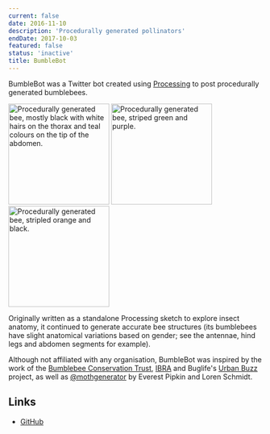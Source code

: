 ```yaml
---
current: false
date: 2016-11-10
description: 'Procedurally generated pollinators'
endDate: 2017-10-03
featured: false
status: 'inactive'
title: BumbleBot
---
```


BumbleBot was a Twitter bot created using [Processing](http://processing.org/) to post procedurally generated bumblebees.

<div class="gallery">
<Image class="small greyscale" alt="Procedurally generated bee, mostly black with white hairs on the thorax and teal colours on the tip of the abdomen." src={beeImg1} width="200" height="200" />
<Image class="small greyscale" alt="Procedurally generated bee, striped green and purple." src={beeImg2} width="200" height="200" />
<Image class="small greyscale" alt="Procedurally generated bee, stripled orange and black." src={beeImg3} width="200" height="200" />
</div>

Originally written as a standalone Processing sketch to explore insect anatomy, it continued to generate accurate bee structures (its bumblebees have slight anatomical variations based on gender; see the antennae, hind legs and abdomen segments for example).

Although not affiliated with any organisation, BumbleBot was inspired by the work of the [Bumblebee Conservation Trust](http://bumblebeeconservation.org/), [IBRA](http://www.ibrabee.org.uk/) and Buglife's [Urban Buzz](https://www.buglife.org.uk/our-work/pollinator-projects/urban-buzz/) project, as well as [@mothgenerator](https://twitter.com/mothgenerator) by Everest Pipkin and Loren Schmidt.

## Links
- [GitHub](https://github.com/codemacabre/bumblebot)
